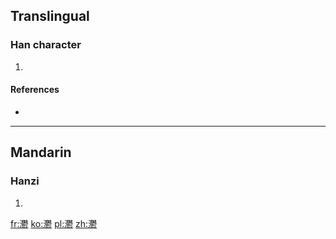 ==Translingual==

===Han character===
{{Han char|rn=85|rad=水|as=29|sn=32|four=34122|canj=EDDH}}

# {{defn|Han|sort=水29}}

====References====
* {{Han ref|kx=0664.310|dkj=18847|dj=1073.160|hdz=31799.110|uh=706A|ud=28778|bh=F9D1|bd=63953}}

----

==Mandarin==

===Hanzi===
{{cmn-hanzi|pin=[[yù]] ([[yu4]])|wg=yü<sup>4</sup>}}

# {{defn|lang=cmn|sort=水29}}

[[fr:灪]]
[[ko:灪]]
[[pl:灪]]
[[zh:灪]]